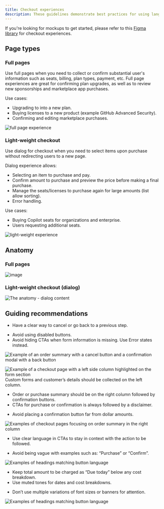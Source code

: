 ```yaml
---
title: Checkout experiences
description: These guidelines demonstrate best practices for using language sharable components for billing, payment information and designing custom versions of our checkout pages. 
---
```


If you're looking for mockups to get started, please refer to this [Figma library](https://www.figma.com/file/UtZycS2oSOn2kPmoTd6gkE/Checkout-experiences?type=design&node-id=422-94602&mode=design) for checkout experiences.

## Page types

### Full pages
Use full pages when you need to collect or confirm substantial user's information such as seats, billing, plan types, payment, etc. 
Full page experiences are great for confirming plan upgrades, as well as to review new sponsorships and marketplace app purchases.

Use cases:
- Upgrading to into a new plan.
- Buying licenses to a new product (example GitHub Advanced Security).
- Confirming and editing marketplace purchases.

![full page experience](https://private-user-images.githubusercontent.com/3300215/264168167-2714f1f6-b8dc-40c3-b17c-c9fdc8931192.png)


### Light-weight checkout
Use dialog for checkout when you need to select items upon purchase without redirecting users to a new page. 

Dialog experience allows:
- Selecting an item to purchase and pay.
- Confirm amount to purchase and preview the price before making a final purchase.
- Manage the seats/licenses to purchase again for large amounts (list allow sorting).
- Error handling.

Use cases:
- Buying Copilot seats for organizations and enterprise.
- Users requesting additional seats.

![light-weight experience](https://github.com/github/design/assets/3300215/8cb80969-33d1-432f-b6e7-4e0b9d991ab0)


## Anatomy
### Full pages
![image](https://github.com/github/design/assets/3300215/7ecdcb0b-d079-4cfe-9886-54c06a12c04b)

### Light-weight checkout (dialog)

![The anatomy - dialog content](https://user-images.githubusercontent.com/3300215/263131370-5e221bc1-a744-4cf2-9297-a70ac013bc99.png)

## Guiding recommendations

<DoDontContainer>
<Do>

- Have a clear way to cancel or go back to a previous step.

</Do>
<Dont>

- Avoid using disabled buttons.
- Avoid hiding CTAs when form information is missing. Use Error states instead.

</Dont>
</DoDontContainer>

![Example of an order summary with a cancel button and a confirmation modal with a back button](https://github.com/github/design/assets/3300215/5904dfae-5958-4b1d-8d9b-bf6650d9b889)

<DoDontContainer stacked>
  <Do>
    <img
      src="https://github.com/github/design/assets/3300215/dcf9d4e1-0ad1-4795-8d92-939069151c17"
      alt="Example of a checkout page with a left side column highlighted on the form section"
    />
    <Caption>
      Custom forms and customer’s details should be collected on the left column.
    </Caption>
  </Do>
  </DoDontContainer>

<DoDontContainer>
<Do>

- Order or purchase summary should be on the right column followed by confirmation buttons.
- CTAs for purchase or confirmation is always followed by a disclaimer.

</Do>
<Dont>

- Avoid placing a confirmation button far from dollar amounts.

</Dont>
</DoDontContainer>

![Examples of checkout pages focusing on order summary in the right column](https://github.com/github/design/assets/3300215/42d26bd4-d103-421d-a01f-e8e3546c49a3)

<DoDontContainer>
<Do>

- Use clear language in CTAs to stay in context with the action to be followed.

</Do>
<Dont>

- Avoid being vague with examples such as: “Purchase” or “Confirm”.

</Dont>
</DoDontContainer>

![Examples of headings matching button language](https://github.com/github/design/assets/3300215/5f40ddc6-5580-482d-a9f8-e8186fe33c83)

<DoDontContainer>
<Do>

- Keep total amount to be charged as “Due today” below any cost breakdown.
- Use muted tones for dates and cost breakdowns.

</Do>
<Dont>

- Don’t use multiple variations of font sizes or banners for attention.

</Dont>
</DoDontContainer>

![Examples of headings matching button language](https://github.com/github/design/assets/3300215/5f40ddc6-5580-482d-a9f8-e8186fe33c83)
